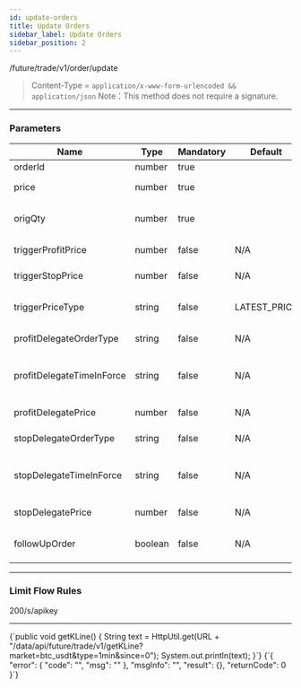 ```yaml
---
id: update-orders
title: Update Orders
sidebar_label: Update Orders
sidebar_position: 2
---
```


/future/trade/v1/order/update

> Content-Type = `application/x-www-form-urlencoded && application/json` Note：This method does not require a signature.

---

### Parameters

| Name | Type | Mandatory | Default | Description | Ranges |
| --- | --- | --- | --- | --- | --- |
| orderId | number | true |  | Order ID |  |
| price | number | true |  | Target price |  |
| origQty | number | true |  | Target quantity (cont) |  |
| triggerProfitPrice | number | false | N/A | Profit target price |  |
| triggerStopPrice | number | false | N/A | Stop-Loss price |  |
| triggerPriceType | string | false | LATEST_PRICE | Trigger price type | INDEX_PRICE; MARK_PRICE; LATEST_PRICE |
| profitDelegateOrderType | string | false | N/A | Take-Profit order type | LIMIT; MARKET |
| profitDelegateTimeInForce | string | false | N/A | Take-Profit order validity method | GTC; IOC; FOK; GTX |
| profitDelegatePrice | number | false | N/A | Take-Profit order price |  |
| stopDelegateOrderType | string | false | N/A | Stop-Loss order type | LIMIT; MARKET |
| stopDelegateTimeInForce | string | false | N/A | Stop-Loss order validity method | GTC; IOC; FOK; GTX |
| stopDelegatePrice | number | false | N/A | Stop-Loss order price |  |
| followUpOrder | boolean | false | N/A | If true, indicates chase order |  |

---

### Limit Flow Rules

200/s/apikey

---


<CodeBlock language="java" title="Java">
  {`public void getKLine() {
    String text = HttpUtil.get(URL + "/data/api/future/trade/v1/getKLine?market=btc_usdt&type=1min&since=0");
    System.out.println(text);
}`}
</CodeBlock>

<CodeBlock language="json" title="Response">
  {`{
  "error": {
    "code": "",
    "msg": ""
  },
  "msgInfo": "",
  "result": {},
  "returnCode": 0
}`}
</CodeBlock>
